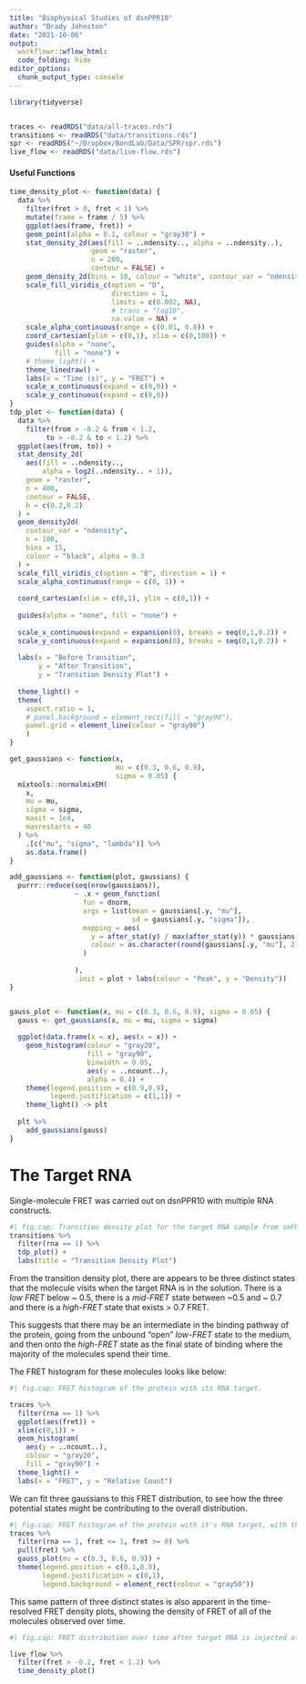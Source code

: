 ```yaml
---
title: "Biophysical Studies of dsnPPR10"
author: "Brady Johnston"
date: "2021-10-06"
output:
  workflowr::wflow_html:
  code_folding: hide
editor_options:
  chunk_output_type: console
---
```


```r
library(tidyverse)


traces <- readRDS("data/all-traces.rds")
transitions <- readRDS("data/transitions.rds")
spr <- readRDS("~/Dropbox/BondLab/Data/SPR/spr.rds")
live_flow <- readRDS("data/live-flow.rds")
```

#### Useful Functions

```r
time_density_plot <- function(data) {
  data %>% 
    filter(fret > 0, fret < 1) %>% 
    mutate(frame = frame / 5) %>% 
    ggplot(aes(frame, fret)) + 
    geom_point(alpha = 0.1, colour = "gray30") +
    stat_density_2d(aes(fill = ..ndensity.., alpha = ..ndensity..),
                    geom = "raster",
                    n = 200,
                    contour = FALSE) +
    geom_density_2d(bins = 10, colour = "white", contour_var = "ndensity") +
    scale_fill_viridis_c(option = "D",
                         direction = 1,
                         limits = c(0.002, NA),
                         # trans = "log10",
                         na.value = NA) +
    scale_alpha_continuous(range = c(0.01, 0.8)) +
    coord_cartesian(ylim = c(0,1), xlim = c(0,100)) + 
    guides(alpha = "none", 
           fill = "none") +
    # theme_light() +
    theme_linedraw() +
    labs(x = "Time (s)", y = "FRET") +
    scale_x_continuous(expand = c(0,0)) + 
    scale_y_continuous(expand = c(0,0))
}
tdp_plot <- function(data) {
  data %>% 
    filter(from > -0.2 & from < 1.2, 
         to > -0.2 & to < 1.2) %>% 
  ggplot(aes(from, to)) + 
  stat_density_2d(
    aes(fill = ..ndensity..,
        alpha = log2(..ndensity.. + 1)),
    geom = "raster",
    n = 400,
    contour = FALSE,
    h = c(0.2,0.2)
  ) +
  geom_density2d(
    contour_var = "ndensity",
    n = 100,
    bins = 15,
    colour = "black", alpha = 0.3
  ) +
  scale_fill_viridis_c(option = "B", direction = 1) +
  scale_alpha_continuous(range = c(0, 1)) +
  
  coord_cartesian(xlim = c(0,1), ylim = c(0,1)) + 
  
  guides(alpha = "none", fill = "none") +
  
  scale_x_continuous(expand = expansion(0), breaks = seq(0,1,0.2)) +
  scale_y_continuous(expand = expansion(0), breaks = seq(0,1,0.2)) +
  
  labs(x = "Before Transition", 
       y = "After Transition", 
       y = "Transition Density Plot") +
  
  theme_light() +
  theme(
    aspect.ratio = 1, 
    # panel.background = element_rect(fill = "gray90"), 
    panel.grid = element_line(colour = "gray90")
    )
}

get_gaussians <- function(x,
                          mu = c(0.3, 0.6, 0.9),
                          sigma = 0.05) {
  mixtools::normalmixEM(
    x,
    mu = mu,
    sigma = sigma,
    maxit = 1e4,
    maxrestarts = 40
  ) %>%
    .[c("mu", "sigma", "lambda")] %>%
    as.data.frame()
}

add_gaussians <- function(plot, gaussians) {
  purrr::reduce(seq(nrow(gaussians)),
                ~ .x + geom_function(
                  fun = dnorm,
                  args = list(mean = gaussians[.y, "mu"],
                              sd = gaussians[.y, "sigma"]),
                  mapping = aes(
                    y = after_stat(y) / max(after_stat(y)) * gaussians[.y, "lambda"] / max(gaussians[, "lambda"]),
                    colour = as.character(round(gaussians[.y, "mu"], 2))
                  )
                  
                ),
                .init = plot + labs(colour = "Peak", y = "Density"))
}


gauss_plot <- function(x, mu = c(0.3, 0.6, 0.9), sigma = 0.05) {
  gauss <- get_gaussians(x, mu = mu, sigma = sigma)
  
  ggplot(data.frame(x = x), aes(x = x)) + 
    geom_histogram(colour = "gray20",
                   fill = "gray90",
                   binwidth = 0.05,
                   aes(y = ..ncount..),
                   alpha = 0.4) + 
    theme(legend.position = c(0.9,0.9), 
          legend.justification = c(1,1)) +
    theme_light() -> plt
  
  plt %>% 
    add_gaussians(gauss)
}

```

# The Target RNA

Single-molecule FRET was carried out on dsnPPR10 with multiple RNA constructs.

```r
#| fig.cap: Transition density plot for the target RNA sample from smFRET experiments.
transitions %>% 
  filter(rna == 1) %>% 
  tdp_plot() + 
  labs(title = "Transition Density Plot")

```

From the transition density plot, there are appears to be three distinct states that the molecule visits when the target RNA is in the solution. There is a *low* *FRET* below \~ 0.5, there is a *mid-FRET* state between \~0.5 and \~ 0.7 and there is a *high-FRET* state that exists \> 0.7 FRET.

This suggests that there may be an intermediate in the binding pathway of the protein, going from the unbound "open" *low-FRET* state to the medium, and then onto the *high-FRET* state as the final state of binding where the majority of the molecules spend their time.

The FRET histogram for these molecules looks like below:

```r
#| fig.cap: FRET histogram of the protein with its RNA target.

traces %>% 
  filter(rna == 1) %>% 
  ggplot(aes(fret)) + 
  xlim(c(0,1)) + 
  geom_histogram(
    aes(y = ..ncount..),
    colour = "gray20", 
    fill = "gray90") + 
  theme_light() + 
  labs(x = "FRET", y = "Relative Count")
```

We can fit three gaussians to this FRET distribution, to see how the three potential states might be contributing to the overall distribution.

```r
#| fig.cap: FRET histogram of the protein with it's RNA target, with three gaussian distributions fitted fo the data.
traces %>% 
  filter(rna == 1, fret <= 1, fret >= 0) %>% 
  pull(fret) %>% 
  gauss_plot(mu = c(0.3, 0.6, 0.9)) + 
  theme(legend.position = c(0.1,0.9), 
        legend.justification = c(0,1), 
        legend.background = element_rect(colour = "gray50"))
```

This same pattern of three distinct states is also apparent in the time-resolved FRET density plots, showing the density of FRET of all of the molecules observed over time.

```r
#| fig.cap: FRET distribution over time after target RNA is injected at the 5 s mark. Plot shows a distinct mid-to-high FRET state that most of the molecules visit before moving to the highest FRET state.

live_flow %>% 
  filter(fret > -0.2, fret < 1.2) %>% 
  time_density_plot()
```
